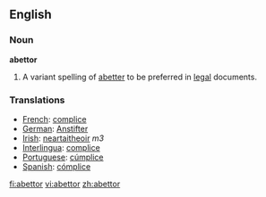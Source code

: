 ==English==
===Noun===
'''abettor'''
# {{law}} A variant spelling of [[abetter]] to be preferred in [[legal]] documents.
===Translations===
*[[French]]: [[complice]]
*[[German]]: [[Anstifter]]
*[[Irish]]: [[neartaitheoir]] ''m3''
*[[Interlingua]]: [[complice]]
*[[Portuguese]]: [[cúmplice]]
*[[Spanish]]: [[cómplice]]

[[fi:abettor]]
[[vi:abettor]]
[[zh:abettor]]